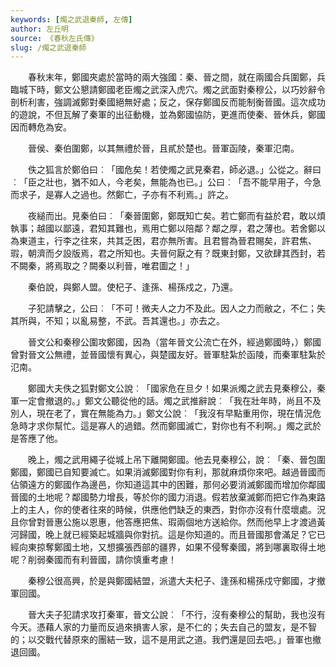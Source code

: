 ```yaml
---
keywords: [燭之武退秦師, 左傳]
author: 左丘明
source: 《春秋左氏傳》
slug: /燭之武退秦師
---
```


<Intro>

　　春秋末年，鄭國夾處於當時的兩大強國：秦、晉之間，就在兩國合兵圍鄭，兵臨城下時，鄭文公懇請鄭國老臣燭之武深入虎穴。燭之武面對秦穆公，以巧妙辭令剖析利害，強調滅鄭對秦國絕無好處；反之，保存鄭國反而能制衡晉國。這次成功的遊說，不但瓦解了秦軍的出征動機，並為鄭國協防，更進而使秦、晉休兵，鄭國因而轉危為安。

</Intro>

<MainText>

<div className="main prose" data-paragraph="true">

　　晉侯、秦伯圍鄭，以其無禮於晉，且貳於楚也。晉軍函陵，秦軍氾南。

　　佚之狐言於鄭伯曰︰「國危矣！若使燭之武見秦君，師必退。」公從之。辭曰︰「臣之壯也，猶不如人，今老矣，無能為也已。」公曰︰「吾不能早用子，今急而求子，是寡人之過也。然鄭亡，子亦有不利焉。」許之。

　　夜縋而出。見秦伯曰︰「秦晉圍鄭，鄭既知亡矣。若亡鄭而有益於君，敢以煩執事；越國以鄙遠，君知其難也，焉用亡鄭以陪鄰？鄰之厚，君之薄也。若舍鄭以為東道主，行李之往來，共其乏困，君亦無所害。且君嘗為晉君賜矣，許君焦、瑕，朝濟而夕設版焉，君之所知也。夫晉何厭之有？既東封鄭，又欲肆其西封，若不闕秦，將焉取之？闕秦以利晉，唯君圖之！」

　　秦伯說，與鄭人盟。使杞子、逢孫、楊孫戍之，乃還。

　　子犯請擊之，公曰︰「不可！微夫人之力不及此。因人之力而敝之，不仁；失其所與，不知；以亂易整，不武。吾其還也。」亦去之。

</div>

</MainText>

<Translation>

　　晉文公和秦穆公圍攻鄭國，因為（當年晉文公流亡在外，經過鄭國時，）鄭國曾對晉文公無禮，並晉國懷有異心，與楚國友好。晉軍駐紮於函陵，而秦軍駐紮於氾南。

　　鄭國大夫佚之狐對鄭文公說︰「國家危在旦夕！如果派燭之武去見秦穆公，秦軍一定會撤退的。」鄭文公聽從他的話。燭之武推辭說︰「我在壯年時，尚且不及別人，現在老了，實在無能為力。」鄭文公說︰「我沒有早點重用你，現在情況危急時才求你幫忙。這是寡人的過錯。然而鄭國滅亡，對你也有不利啊。」燭之武於是答應了他。

　　晚上，燭之武用繩子從城上吊下離開鄭國。他去見秦穆公，說︰「秦、晉包圍鄭國，鄭國已自知要滅亡。如果消滅鄭國對你有利，那就麻煩你來吧。越過晉國而佔領遠方的鄭國作為邊邑，你知道這其中的困難，那何必要消滅鄭國而增加你鄰國晉國的土地呢？鄰國勢力增長，等於你的國力消退。假若放棄滅鄭而把它作為東路上的主人，你的使者往來的時候，供應他們缺乏的東西，對你亦沒有什麼壞處。況且你曾對晉惠公施以恩惠，他答應把焦、瑕兩個地方送給你。然而他早上才渡過黃河歸國，晚上就已經築起城牆與你對抗。這是你知道的。而且晉國那會滿足？它已經向東掠奪鄭國土地，又想擴張西部的疆界，如果不侵奪秦國，將到哪裏取得土地呢？削弱秦國而有利晉國，請你慎重考慮！

　　秦穆公很高興，於是與鄭國結盟，派遣大夫杞子、逢孫和楊孫戍守鄭國，才撤軍回國。

　　晉大夫子犯請求攻打秦軍，晉文公說︰「不行，沒有秦穆公的幫助，我也沒有今天。憑藉人家的力量而反過來損害人家，是不仁的；失去自己的盟友，是不智的；以交戰代替原來的團結一致，這不是用武之道。我們還是回去吧。」晉軍也撤退回國。

</Translation>

<Media>
  <Tabs>
    <TabItem value="動畫" default>
      <Youtube id="CFu57--142A" />
    </TabItem>
    <TabItem value="課文講解">
      <Youtube id="PVr2BsuBSrM" />
    </TabItem>
    <TabItem value="百家講壇">
      <Youtube id="wRpHD2WTjQs" />
    </TabItem>
  </Tabs>
</Media>